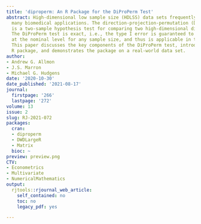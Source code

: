 ```yaml
---
title: 'diproperm: An R Package for the DiProPerm Test'
abstract: High-dimensional low sample size (HDLSS) data sets frequently emerge in
  many biomedical applications. The direction-projection-permutation (DiProPerm) test
  is a two-sample hypothesis test for comparing two high-dimensional distributions.
  The DiProPerm test is exact, i.e., the type I error is guaranteed to be controlled
  at the nominal level for any sample size, and thus is applicable in the HDLSS setting.
  This paper discusses the key components of the DiProPerm test, introduces the diproperm
  R package, and demonstrates the package on a real-world data set.
author:
- Andrew G. Allmon
- J.S. Marron
- Michael G. Hudgens
date: '2020-10-30'
date_published: '2021-08-17'
journal:
  firstpage: '266'
  lastpage: '272'
volume: 13
issue: 2
slug: RJ-2021-072
packages:
  cran:
  - diproperm
  - DWDLargeR
  - Matrix
  bioc: ~
preview: preview.png
CTV:
- Econometrics
- Multivariate
- NumericalMathematics
output:
  rjtools::rjournal_web_article:
    self_contained: no
    toc: no
    legacy_pdf: yes

---
```

